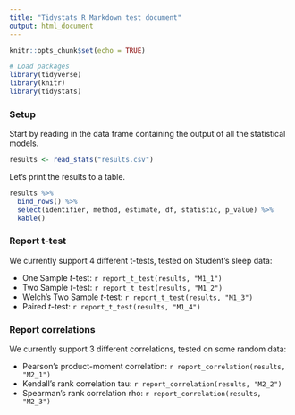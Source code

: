 ```yaml
---
title: "Tidystats R Markdown test document"
output: html_document
---
```


```r
knitr::opts_chunk$set(echo = TRUE)

# Load packages
library(tidyverse)
library(knitr)
library(tidystats)
```

### Setup

Start by reading in the data frame containing the output of all the statistical models.

```r
results <- read_stats("results.csv")
```

Let's print the results to a table.

```r
results %>%
  bind_rows() %>%
  select(identifier, method, estimate, df, statistic, p_value) %>%
  kable()
```

### Report t-test

We currently support 4 different t-tests, tested on Student's sleep data:

- One Sample *t*-test: `r report_t_test(results, "M1_1")`
- Two Sample *t*-test: `r report_t_test(results, "M1_2")`
- Welch's Two Sample *t*-test: `r report_t_test(results, "M1_3")`
- Paired *t*-test: `r report_t_test(results, "M1_4")`

### Report correlations

We currently support 3 different correlations, tested on some random data:

- Pearson's product-moment correlation: `r report_correlation(results, "M2_1")`
- Kendall's rank correlation tau: `r report_correlation(results, "M2_2")`
- Spearman's rank correlation rho: `r report_correlation(results, "M2_3")`